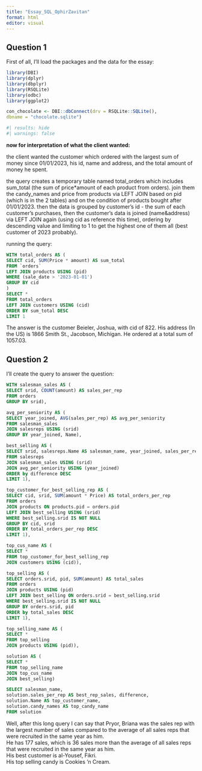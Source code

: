 ```yaml
---
title: "Essay_SQL_OphirZavitan"
format: html
editor: visual
---
```


## Question 1

First of all, I'll load the packages and the data for the essay:

```r

library(DBI)
library(dplyr)
library(dbplyr)
library(RSQLite)
library(odbc)
library(ggplot2)

con_chocolate <- DBI::dbConnect(drv = RSQLite::SQLite(),
dbname = "chocolate.sqlite")

#| results: hide
#| warnings: false
```

**now for interpretation of what the client wanted:**

the client wanted the customer which ordered with the largest sum of money since 01/01/2023, his id, name and address, and the total amount of money he spent.

the query creates a temporary table named total_orders which includes sum_total (the sum of price\*amount of each product from orders). join them the candy_names and price from products via LEFT JOIN based on pid (which is in the 2 tables) and on the condition of products bought after 01/01/2023. then the data is grouped by customer's id - the sum of each customer's purchases, then the customer's data is joined (name&address) via LEFT JOIN again (using cid as reference this time), ordering by descending value and limiting to 1 to get the highest one of them all (best customer of 2023 probably).

running the query:

```sql

WITH total_orders AS (
SELECT cid, SUM(Price * amount) AS sum_total
FROM `orders`
LEFT JOIN products USING (pid)
WHERE (sale_date > '2023-01-01')
GROUP BY cid
)
SELECT *
FROM total_orders
LEFT JOIN customers USING (cid)
ORDER BY sum_total DESC
LIMIT 1

```

The answer is the customer Beieler, Joshua, with cid of 822. His address (In the US) is 1866 Smith St., Jacobson, Michigan. He ordered at a total sum of 1057.03.

## Question 2

I'll create the query to answer the question:

```sql



WITH salesman_sales AS (
SELECT srid, COUNT(amount) AS sales_per_rep
FROM orders 
GROUP BY srid),

avg_per_seniority AS (
SELECT year_joined, AVG(sales_per_rep) AS avg_per_seniority
FROM salesman_sales
JOIN salesreps USING (srid)
GROUP BY year_joined, Name),

best_selling AS (
SELECT srid, salesreps.Name AS salesman_name, year_joined, sales_per_rep, avg_per_seniority, (sales_per_rep - avg_per_seniority) AS difference
FROM salesreps
JOIN salesman_sales USING (srid)
JOIN avg_per_seniority USING (year_joined)
ORDER by difference DESC
LIMIT 1),

top_customer_for_best_selling_rep AS (
SELECT cid, srid, SUM(amount * Price) AS total_orders_per_rep
FROM orders
JOIN products ON products.pid = orders.pid
LEFT JOIN best_selling USING (srid)
WHERE best_selling.srid IS NOT NULL
GROUP BY cid, srid
ORDER BY total_orders_per_rep DESC
LIMIT 1),

top_cus_name AS (
SELECT * 
FROM top_customer_for_best_selling_rep
JOIN customers USING (cid)),

top_selling AS (
SELECT orders.srid, pid, SUM(amount) AS total_sales
FROM orders
JOIN products USING (pid)
LEFT JOIN best_selling ON orders.srid = best_selling.srid
WHERE best_selling.srid IS NOT NULL
GROUP BY orders.srid, pid
ORDER by total_sales DESC
LIMIT 1),

top_selling_name AS (
SELECT * 
FROM top_selling
JOIN products USING (pid)),

solution AS (
SELECT * 
FROM top_selling_name
JOIN top_cus_name
JOIN best_selling)

SELECT salesman_name,
solution.sales_per_rep AS best_rep_sales, difference, 
solution.Name AS top_customer_name,
solution.candy_names AS top_candy_name
FROM solution

```

Well, after this long query I can say that Pryor, Briana was the sales rep with the largest number of sales compared to the average of all sales reps that were recruited in the same year as him.\
He has 177 sales, which is 36 sales more than the average of all sales reps that were recruited in the same year as him. \
His best customer is al-Yousef, Fikri. \
His top selling candy is Cookies 'n Cream.

